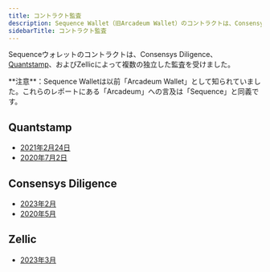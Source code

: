 ```yaml
---
title: コントラクト監査
description: Sequence Wallet（旧Arcadeum Wallet）のコントラクトは、Consensys Diligence、Quantstamp、Zellicなどの信頼できる企業によって徹底的に監査されています。
sidebarTitle: コントラクト監査
---
```


Sequenceウォレットのコントラクトは、Consensys Diligence、[Quantstamp](https://quantstamp.com/)、およびZellicによって複数の独立した監査を受けました。

<Note>
  **注意**：Sequence Walletは以前「Arcadeum Wallet」として知られていました。これらのレポートにある「Arcadeum」への言及は「Sequence」と同義です。
</Note>

## Quantstamp

* [2021年2月24日](https://github.com/0xsequence/wallet-contracts/blob/38e0719690eee3c4d7d8fa2ceff4ea22b0409f38/audits/sequence_quantstamp_audit_feb_2021.pdf)
* [2020年7月2日](https://github.com/0xsequence/wallet-contracts/blob/38e0719690eee3c4d7d8fa2ceff4ea22b0409f38/audits/Quantstamp_Arcadeum_Report_Final.pdf)

## Consensys Diligence

* [2023年2月](https://github.com/0xsequence/wallet-contracts/blob/145b79ab83557062281e0685ca44a8081f05a13d/audits/v2/consensys-horizon-sequence-wallet-audit-2023-02.pdf)
* [2020年5月](https://github.com/0xsequence/wallet-contracts/blob/38e0719690eee3c4d7d8fa2ceff4ea22b0409f38/audits/Consensys_Diligence.md)

## Zellic

* [2023年3月](https://github.com/0xsequence/wallet-contracts/blob/145b79ab83557062281e0685ca44a8081f05a13d/audits/v2/Sequence%20Wallet%20-%20Zellic%20Audit%20Report.pdf)
